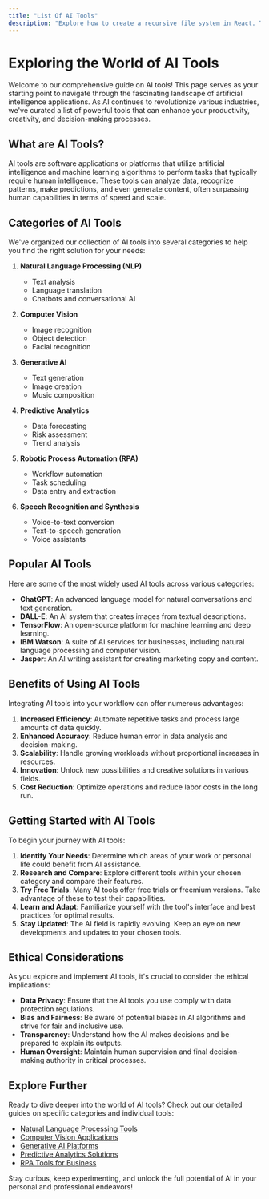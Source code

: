```yaml
---
title: "List Of AI Tools"
description: "Explore how to create a recursive file system in React. This blog post provides a comprehensive guide on building a file system where folders and files can be nested, added, renamed, and deleted."
---
```



# Exploring the World of AI Tools

Welcome to our comprehensive guide on AI tools! This page serves as your starting point to navigate through the fascinating landscape of artificial intelligence applications. As AI continues to revolutionize various industries, we've curated a list of powerful tools that can enhance your productivity, creativity, and decision-making processes.

## What are AI Tools?

AI tools are software applications or platforms that utilize artificial intelligence and machine learning algorithms to perform tasks that typically require human intelligence. These tools can analyze data, recognize patterns, make predictions, and even generate content, often surpassing human capabilities in terms of speed and scale.

## Categories of AI Tools

We've organized our collection of AI tools into several categories to help you find the right solution for your needs:

1. **Natural Language Processing (NLP)**
   - Text analysis
   - Language translation
   - Chatbots and conversational AI

2. **Computer Vision**
   - Image recognition
   - Object detection
   - Facial recognition

3. **Generative AI**
   - Text generation
   - Image creation
   - Music composition

4. **Predictive Analytics**
   - Data forecasting
   - Risk assessment
   - Trend analysis

5. **Robotic Process Automation (RPA)**
   - Workflow automation
   - Task scheduling
   - Data entry and extraction

6. **Speech Recognition and Synthesis**
   - Voice-to-text conversion
   - Text-to-speech generation
   - Voice assistants

## Popular AI Tools

Here are some of the most widely used AI tools across various categories:

- **ChatGPT**: An advanced language model for natural conversations and text generation.
- **DALL-E**: An AI system that creates images from textual descriptions.
- **TensorFlow**: An open-source platform for machine learning and deep learning.
- **IBM Watson**: A suite of AI services for businesses, including natural language processing and computer vision.
- **Jasper**: An AI writing assistant for creating marketing copy and content.

## Benefits of Using AI Tools

Integrating AI tools into your workflow can offer numerous advantages:

1. **Increased Efficiency**: Automate repetitive tasks and process large amounts of data quickly.
2. **Enhanced Accuracy**: Reduce human error in data analysis and decision-making.
3. **Scalability**: Handle growing workloads without proportional increases in resources.
4. **Innovation**: Unlock new possibilities and creative solutions in various fields.
5. **Cost Reduction**: Optimize operations and reduce labor costs in the long run.

## Getting Started with AI Tools

To begin your journey with AI tools:

1. **Identify Your Needs**: Determine which areas of your work or personal life could benefit from AI assistance.
2. **Research and Compare**: Explore different tools within your chosen category and compare their features.
3. **Try Free Trials**: Many AI tools offer free trials or freemium versions. Take advantage of these to test their capabilities.
4. **Learn and Adapt**: Familiarize yourself with the tool's interface and best practices for optimal results.
5. **Stay Updated**: The AI field is rapidly evolving. Keep an eye on new developments and updates to your chosen tools.

## Ethical Considerations

As you explore and implement AI tools, it's crucial to consider the ethical implications:

- **Data Privacy**: Ensure that the AI tools you use comply with data protection regulations.
- **Bias and Fairness**: Be aware of potential biases in AI algorithms and strive for fair and inclusive use.
- **Transparency**: Understand how the AI makes decisions and be prepared to explain its outputs.
- **Human Oversight**: Maintain human supervision and final decision-making authority in critical processes.

## Explore Further

Ready to dive deeper into the world of AI tools? Check out our detailed guides on specific categories and individual tools:

- [Natural Language Processing Tools](/ai-tools/nlp)
- [Computer Vision Applications](/ai-tools/computer-vision)
- [Generative AI Platforms](/ai-tools/generative-ai)
- [Predictive Analytics Solutions](/ai-tools/predictive-analytics)
- [RPA Tools for Business](/ai-tools/rpa)

Stay curious, keep experimenting, and unlock the full potential of AI in your personal and professional endeavors!